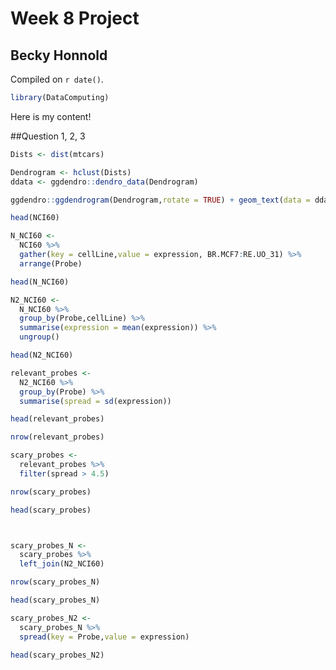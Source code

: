 # Week 8 Project

## Becky Honnold

<!-- leave this material as is -->
Compiled on `r date()`.

```{r include = FALSE}
library(DataComputing)
```
<!-- put your content after this line -->

Here is my content!

##Question 1, 2, 3

```{r}
Dists <- dist(mtcars)

Dendrogram <- hclust(Dists)
ddata <- ggdendro::dendro_data(Dendrogram)

ggdendro::ggdendrogram(Dendrogram,rotate = TRUE) + geom_text(data = ddata$labels, aes(x = x,y = y, label = label, vjust = 0))
```
```{r}
head(NCI60)

N_NCI60 <-
  NCI60 %>%
  gather(key = cellLine,value = expression, BR.MCF7:RE.UO_31) %>%
  arrange(Probe)

head(N_NCI60)

N2_NCI60 <-
  N_NCI60 %>%
  group_by(Probe,cellLine) %>%
  summarise(expression = mean(expression)) %>%
  ungroup()

head(N2_NCI60)

relevant_probes <-
  N2_NCI60 %>%
  group_by(Probe) %>%
  summarise(spread = sd(expression))

head(relevant_probes)

nrow(relevant_probes)

scary_probes <-
  relevant_probes %>%
  filter(spread > 4.5)

nrow(scary_probes)

head(scary_probes)



scary_probes_N <-
  scary_probes %>%
  left_join(N2_NCI60)

nrow(scary_probes_N)

head(scary_probes_N)

scary_probes_N2 <-
  scary_probes_N %>%
  spread(key = Probe,value = expression)

head(scary_probes_N2)
```

